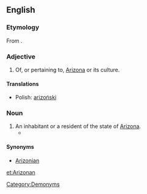 ==English==

===Etymology===
From {{suffix|Arizona|an|alt1=Arizon(a)}}.

===Adjective===
{{en-adj|-}}

# Of, or pertaining to, [[Arizona]] or its culture.

====Translations====
{{trans-top|of, or pertaining to, Arizona}}
* Polish: [[arizoński]] {{m}}
{{trans-mid}}
{{trans-bottom}}

===Noun===
{{en-noun}}

# An inhabitant or a resident of the state of [[Arizona]].
#*{{quote-news |year=2009 |date=May 21 |author=Stephen Des Georges |title=Oral history class preserves history, promotes community |work=[[w:Arizona State University|Arizona State University]] |url=http://asunews.asu.edu/node/8453
|passage=There is a great value and even a life lesson in the story of a native '''Arizonan'''.}}

====Synonyms====
* [[Arizonian]]

[[Category:Demonyms]]

[[et:Arizonan]]